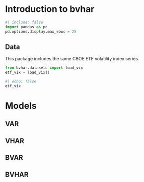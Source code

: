 # Introduction to bvhar

```python
#| include: false
import pandas as pd
pd.options.display.max_rows = 25
```

## Data

This package includes the same CBOE ETF volatility index series.

```python
from bvhar.datasets import load_vix
etf_vix = load_vix()
```

```python
#| echo: false
etf_vix
```

# Models

## VAR

## VHAR

## BVAR

## BVHAR

